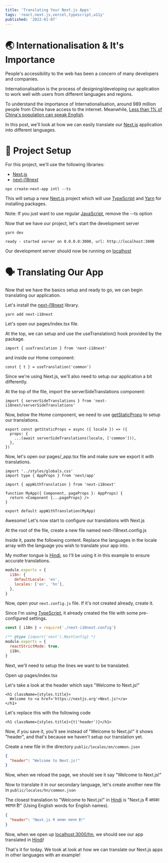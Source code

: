 ```yaml
---
title: 'Translating Your Next.js Apps'
tags: 'react,next.js,vercel,typescript,a11y'
published: '2022-01-07'
---
```


# 🌏 Internationalisation & It's Importance

People's accessibility to the web has been a concern of many developers and companies.

Internationalisation is the process of designing/developing our application to work well with users from different languages and regions.

To understand the importance of Internationalisation, around 989 million people from China have access to the internet. Meanwhile, [Less than 1% of China's population can speak English](https://en.wikipedia.org/wiki/List_of_countries_by_English-speaking_population).

In this post, we'll look at how we can easily translate our [Next.js] application into different languages.

# 🚀 Project Setup

For this project, we'll use the following libraries:

- [Next.js]
- [next-i18next](https://next-i18next.com/)

```bash:terminal
npx create-next-app intl --ts
```

This will setup a new [Next.js] project which will use [TypeScript](https://typescriptlang.org) and [Yarn](https://yarnpkg.com/) for installing packages.

Note: If you just want to use regular [JavaScript](https://developer.mozilla.org/en-US/docs/Web/JavaScript), remove the --ts option

Now that we have our project, let's start the development server

```bash:terminal
yarn dev

ready - started server on 0.0.0.0:3000, url: http://localhost:3000
```

Our development server should now be running on [localhost](http://localhost:3000)

# 🗣️ Translating Our App

Now that we have the basics setup and ready to go, we can begin translating our application.

Let's install the [next-i18next](https://next-i18next.com/) library.

```bash:terminal
yarn add next-i18next
```

Let's open our pages/index.tsx file.

At the top, we can setup and use the useTranslation() hook provided by the package.

```tsx:pages/index.tsx
import { useTranslation } from 'next-i18next'
```

and inside our Home component:

```
const { t } = useTranslation('common')
```

Since we're using Next.js, we'll also need to setup our application a bit differently.

At the top of the file, import the serverSideTranslations component:

```tsx:pages/index.tsx
import { serverSideTranslations } from 'next-i18next/serverSideTranslations'
```

Now, below the Home component, we need to use [getStaticProps](https://nextjs.org/docs/basic-features/data-fetching#getstaticprops-static-generation) to setup our translations.

```tsx:pages/index.tsx
export const getStaticProps = async ({ locale }) => ({
  props: {
    ...(await serverSideTranslations(locale, ['common'])),
  },
})
```

Now, let's open our pages/\_app.tsx file and make sure we export it with translations.

```tsx:pages/_app.tsx
import '../styles/globals.css'
import type { AppProps } from 'next/app'

import { appWithTranslation } from 'next-i18next'

function MyApp({ Component, pageProps }: AppProps) {
  return <Component {...pageProps} />
}

export default appWithTranslation(MyApp)
```

Awesome! Let's now start to configure our translations with Next.js

At the root of the file, create a new file named next-i18next.config.js

Inside it, paste the following content. Replace the languages in the locale array with the language you wish to translate your app into.

My mother tongue is [Hindi](https://en.wikipedia.org/wiki/Hindi), so I'll be using it in this example to ensure accurate translations.

```js:next-i18next.config.js
module.exports = {
  i18n: {
    defaultLocale: 'en',
    locales: ['en', 'hn'],
  },
}
```

Now, open your `next.config.js` file. If it's not created already, create it.

Since I'm using [TypeScript](https://typescriptlang.org), it already created the file with some pre-configured settings.

```js:next.config.js
const { i18n } = require('./next-i18next.config')

/** @type {import('next').NextConfig} */
module.exports = {
  reactStrictMode: true,
  i18n,
}
```

Next, we'll need to setup the lines we want to be translated.

Open up pages/index.tsx

Let's take a look at the header which says "Welcome to Next.js!"

```tsx:pages/index.tsx
<h1 className={styles.title}>
  Welcome to <a href='https://nextjs.org'>Next.js!</a>
</h1>
```

Let's replace this with the following code

```tsx:pages/index.tsx
<h1 className={styles.title}>{t('header')}</h1>
```

Now, if you save it, you'll see instead of "Welcome to Next.js!" it shows "header", and that's because we haven't setup our translation yet.

Create a new file in the directory `public/locales/en/common.json`

```json:public/locales/en/common.json
{
  "header": "Welcome to Next.js!"
}
```

Now, when we reload the page, we should see it say "Welcome to Next.js!"

Now to translate it in our secondary language, let's create another new file in `public/locales/hn/common.json`

The closest translation to "Welcome to Next.js!" in [Hindi](https://en.wikipedia.org/wiki/Hindi) is "Next.js में आपका स्वागत है!" (Using English words for English names).

```json:public/locales/hn/common.json
{
  "header": "Next.js में आपका स्वागत है!"
}
```

Now, when we open up [localhost:3000/hn](http://localhost:3000/hn), we should see our app translated in [Hindi](https://en.wikipedia.org/wiki/Hindi)!

That's it for today. We took at look at how we can translate our Next.js apps in other languages with an example!

[next.js]: https://nextjs.org
